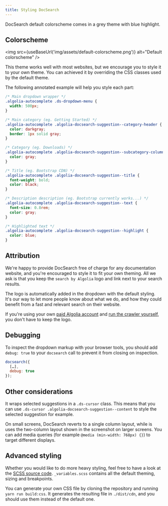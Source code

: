 ```yaml
---
title: Styling DocSearch
---
```



DocSearch default colorscheme comes in a grey theme with blue highlight.

## Colorscheme

<img
  src={useBaseUrl('img/assets/default-colorscheme.png')}
  alt="Default colorscheme"
/>

This theme works well with most websites, but we encourage you to style it to
your own theme. You can achieved it by overriding the CSS classes used by the
default theme.

The following annotated example will help you style each part:

```css
/* Main dropdown wrapper */
.algolia-autocomplete .ds-dropdown-menu {
  width: 500px;
}

/* Main category (eg. Getting Started) */
.algolia-autocomplete .algolia-docsearch-suggestion--category-header {
  color: darkgray;
  border: 1px solid gray;
}

/* Category (eg. Downloads) */
.algolia-autocomplete .algolia-docsearch-suggestion--subcategory-column {
  color: gray;
}

/* Title (eg. Bootstrap CDN) */
.algolia-autocomplete .algolia-docsearch-suggestion--title {
  font-weight: bold;
  color: black;
}

/* Description description (eg. Bootstrap currently works...) */
.algolia-autocomplete .algolia-docsearch-suggestion--text {
  font-size: 0.8rem;
  color: gray;
}

/* Highlighted text */
.algolia-autocomplete .algolia-docsearch-suggestion--highlight {
  color: blue;
}
```

## Attribution

We're happy to provide DocSearch free of charge for any documentation website,
and you're encouraged to style it to fit your own theming. All we ask is that
you keep the `search by Algolia` logo and link next to your search results.

The logo is automatically added in the dropdown with the default styling. It's
our way to let more people know about what we do, and how they could benefit
from a fast and relevant search on their website.

If you're using your own [paid Algolia account][1] and [run the crawler
yourself][2], you don't have to keep the logo.

## Debugging

To inspect the dropdown markup with your browser tools, you should add
`debug: true` to your `docsearch` call to prevent it from closing on inspection.

```javascript
docsearch({
  […],
  debug: true
});
```

## Other considerations

It wraps selected suggestions in a `.ds-cursor` class. This means that you can
use `.ds-cursor .algolia-docsearch-suggestion--content` to style the selected
suggestion for example.

On small screens, DocSearch reverts to a single column layout, while is uses the
two-column layout shown in the screenshot on larger screens. You can add media
queries (for example `@media (min-width: 768px) {}`) to target different
displays.

## Advanced styling

Whether you would like to do more heavy styling, feel free to have a look at the
[SCSS source code][3]. `_variables.scss` contains all the default theming,
sizing and breakpoints.

You can generate your own CSS file by cloning the repository and running
`yarn run build:css`. It generates the resulting file in `./dist/cdn`, and you
should use them instead of the default one.

[1]: https://www.algolia.com/pricing
[2]: scraper-overview.md
[3]: https://github.com/algolia/docsearch/tree/master/src/styles
